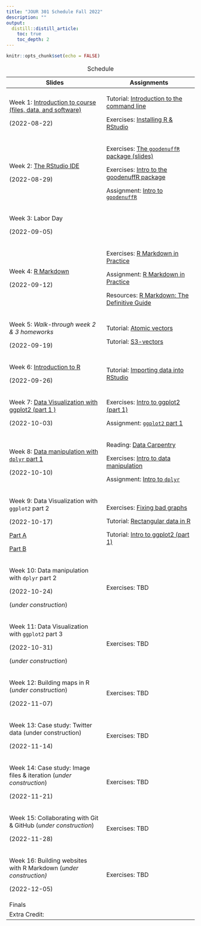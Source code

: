 ```yaml
---
title: "JOUR 301 Schedule Fall 2022"
description: ""
output:
  distill::distill_article:
    toc: true
    toc_depth: 2
---
```


```r
knitr::opts_chunk$set(echo = FALSE)
```

+------------------------------------------------------------------------------------------------------------------------------------------+------------------------------------------------------------------------------------------------------------------------------------+
| Slides                                                                                                                                   | Assignments                                                                                                                        |
+==========================================================================================================================================+====================================================================================================================================+
| Week 1: [Introduction to course (files, data, and software)](https://mjfrigaard.github.io/FA22-JO%20UR301/slides/intro-to-course.html#1) | Tutorial: [Introduction to the command line](https://mjfriga%20ard.shinyapps.io/command-line/)                                     |
|                                                                                                                                          |                                                                                                                                    |
| (2022-08-22)                                                                                                                             | Exercises: [Installing R & RStudio](https://mjfri%20gaard.github.io/FA22-JOUR301/ex%20ercises/install-r-rstudio.html)              |
+------------------------------------------------------------------------------------------------------------------------------------------+------------------------------------------------------------------------------------------------------------------------------------+
| Week 2: [The RStudio IDE](https://mjfrigaard.github.io/FA22-JO%20UR301/slides/rstudio-ide-intro.html)                                    | Exercises: [The `goodenuffR` package (slides)](https://mjfriga%20ard.github.io/FA22-JOUR301/exer%20cises/intro-to-goodenuffR.html) |
|                                                                                                                                          |                                                                                                                                    |
| (2022-08-29)                                                                                                                             | Exercises: [Intro to the goodenuffR package](https:%20//mjfrigaard.github.io/FA22-JOU%20R301/exercises/goodenuffR.html)            |
|                                                                                                                                          |                                                                                                                                    |
|                                                                                                                                          | Assignment: [Intro to `goodenuffR`](https://mjfrigaard.git%20hub.io/FA22-JOUR301/assignments%20/wk2-intro-to-goodenuffR.Rmd)       |
+------------------------------------------------------------------------------------------------------------------------------------------+------------------------------------------------------------------------------------------------------------------------------------+
| Week 3: Labor Day                                                                                                                        |                                                                                                                                    |
|                                                                                                                                          |                                                                                                                                    |
| (2022-09-05)                                                                                                                             |                                                                                                                                    |
+------------------------------------------------------------------------------------------------------------------------------------------+------------------------------------------------------------------------------------------------------------------------------------+
| Week 4: [R Markdown](h%20ttps://mjfrigaard.github.io/FA22-JOU%20R301/slides/intro-to-rmarkdown.html)                                     | Exercises: [R Markdown in Practice](https://mjfrigaar%20d.github.io/FA22-JOUR301/exerci%20ses/rmarkdown-in-practice.html)          |
|                                                                                                                                          |                                                                                                                                    |
| (2022-09-12)                                                                                                                             | Assignment: [R Markdown in Practice](https://mjfrigaard.git%20hub.io/FA22-JOUR301/assignments%20/wk3-rmarkdown-in-practice.Rmd)    |
|                                                                                                                                          |                                                                                                                                    |
|                                                                                                                                          | Resources: [R Markdown: The Definitive Guide](https:/%20/bookdown.org/yihui/rmarkdown/)                                            |
+------------------------------------------------------------------------------------------------------------------------------------------+------------------------------------------------------------------------------------------------------------------------------------+
| Week 5: *Walk-through week 2 & 3 homeworks*                                                                                              | Tutorial: [Atomic vectors](https://mjfrigaar%20d.shinyapps.io/atomic-vectors/)                                                     |
|                                                                                                                                          |                                                                                                                                    |
| (2022-09-19)                                                                                                                             | Tutorial: [S3-vectors](https://mjfri%20gaard.shinyapps.io/S3-vectors/)                                                             |
+------------------------------------------------------------------------------------------------------------------------------------------+------------------------------------------------------------------------------------------------------------------------------------+
| Week 6: [Introduction to R](https://mjfrigaard.github.io/FA22%20-JOUR301/slides/intro-r-prog.html#1)                                     | Tutorial: [Importing data into RStudio](https://mjfrigaard.github.i%20o/sheetcheatR/tutorials/import.html)                         |
|                                                                                                                                          |                                                                                                                                    |
| (2022-09-26)                                                                                                                             |                                                                                                                                    |
+------------------------------------------------------------------------------------------------------------------------------------------+------------------------------------------------------------------------------------------------------------------------------------+
| Week 7: [Data Visualization with ggplot2 (part 1 )](https://mjfrigaard.github.io/FA22%20-JOUR301/slides/ggp2-part-01.html#1)             | Exercises: [Intro to ggplot2 (part 1)](https://mjfrigaard.github.io/FA22-JOUR301/exercises/intro-to-ggplot2.html)                  |
|                                                                                                                                          |                                                                                                                                    |
| (2022-10-03)                                                                                                                             | Assignment: [`ggplot2` part 1](https://mjfrigaard.github.io/FA22-JOUR301/assignments/wk5-ggp2-assignment-01.Rmd)                   |
+------------------------------------------------------------------------------------------------------------------------------------------+------------------------------------------------------------------------------------------------------------------------------------+
| Week 8: [Data manipulation with `dplyr` part 1](https://mjfrigaard.github.io/FA22%20-JOUR301/slides/dplyr-part-01.html#1)                | Reading: [Data Carpentry](https://github.com/mjfrigaard/FA22-JOUR301/raw/main/reading/2015-data-carpentry-david-mimno.pdf)         |
|                                                                                                                                          |                                                                                                                                    |
| (2022-10-10)                                                                                                                             | Exercises: [Intro to data manipulation](https://mjfrigaard.github.io/FA22-JOUR301/exercises/intro-to-dplyr.html)                   |
|                                                                                                                                          |                                                                                                                                    |
|                                                                                                                                          | Assignment: [Intro to `dplyr`](https://mjfrigaard.github.io/FA22-JOUR301/assignments/wk8-intro-to-dplyr.Rmd)                       |
+------------------------------------------------------------------------------------------------------------------------------------------+------------------------------------------------------------------------------------------------------------------------------------+
| Week 9: Data Visualization with `ggplot2` part 2                                                                                         | Exercises: [Fixing bad graphs](https://mjfrigaard.github.io/FA22-JOUR301/exercises/fixing-bad-graphs-econ.html)                    |
|                                                                                                                                          |                                                                                                                                    |
| (2022-10-17)                                                                                                                             | Tutorial: [Rectangular data in R](https://mjfrigaard.github.io/sheetcheatR/tutorials/rectangles.html)                              |
|                                                                                                                                          |                                                                                                                                    |
| [Part A](https://mjfrigaard.github.io/FA22-JOUR301/slides/ggp2-part-02a.html#1)                                                          | Tutorial: [Intro to ggplot2 (part 1)](https://mjfrigaard.shinyapps.io/ggp2-01/)                                                    |
|                                                                                                                                          |                                                                                                                                    |
| [Part B](https://mjfrigaard.github.io/FA22-JOUR301/slides/ggp2-part-02b.html#1)                                                          |                                                                                                                                    |
+------------------------------------------------------------------------------------------------------------------------------------------+------------------------------------------------------------------------------------------------------------------------------------+
| Week 10: Data manipulation with `dplyr` part 2                                                                                           | Exercises: TBD                                                                                                                     |
|                                                                                                                                          |                                                                                                                                    |
| (2022-10-24)                                                                                                                             |                                                                                                                                    |
|                                                                                                                                          |                                                                                                                                    |
| (*under construction*)                                                                                                                   |                                                                                                                                    |
+------------------------------------------------------------------------------------------------------------------------------------------+------------------------------------------------------------------------------------------------------------------------------------+
| Week 11: Data Visualization with `ggplot2` part 3                                                                                        | Exercises: TBD                                                                                                                     |
|                                                                                                                                          |                                                                                                                                    |
| (2022-10-31)                                                                                                                             |                                                                                                                                    |
|                                                                                                                                          |                                                                                                                                    |
| (*under construction*)                                                                                                                   |                                                                                                                                    |
+------------------------------------------------------------------------------------------------------------------------------------------+------------------------------------------------------------------------------------------------------------------------------------+
| Week 12: Building maps in R (*under construction*)                                                                                       | Exercises: TBD                                                                                                                     |
|                                                                                                                                          |                                                                                                                                    |
| (2022-11-07)                                                                                                                             |                                                                                                                                    |
+------------------------------------------------------------------------------------------------------------------------------------------+------------------------------------------------------------------------------------------------------------------------------------+
| Week 13: Case study: Twitter data (under construction)                                                                                   | Exercises: TBD                                                                                                                     |
|                                                                                                                                          |                                                                                                                                    |
| (2022-11-14)                                                                                                                             |                                                                                                                                    |
+------------------------------------------------------------------------------------------------------------------------------------------+------------------------------------------------------------------------------------------------------------------------------------+
| Week 14: Case study: Image files & iteration (*under construction*)                                                                      | Exercises: TBD                                                                                                                     |
|                                                                                                                                          |                                                                                                                                    |
| (2022-11-21)                                                                                                                             |                                                                                                                                    |
+------------------------------------------------------------------------------------------------------------------------------------------+------------------------------------------------------------------------------------------------------------------------------------+
| Week 15: Collaborating with Git & GitHub (*under construction*)                                                                          | Exercises: TBD                                                                                                                     |
|                                                                                                                                          |                                                                                                                                    |
| (2022-11-28)                                                                                                                             |                                                                                                                                    |
+------------------------------------------------------------------------------------------------------------------------------------------+------------------------------------------------------------------------------------------------------------------------------------+
| Week 16: Building websites with R Markdown (*under construction)*                                                                        | Exercises: TBD                                                                                                                     |
|                                                                                                                                          |                                                                                                                                    |
| (2022-12-05)                                                                                                                             |                                                                                                                                    |
+------------------------------------------------------------------------------------------------------------------------------------------+------------------------------------------------------------------------------------------------------------------------------------+
| Finals                                                                                                                                   |                                                                                                                                    |
+------------------------------------------------------------------------------------------------------------------------------------------+------------------------------------------------------------------------------------------------------------------------------------+
| Extra Credit:                                                                                                                            |                                                                                                                                    |
+------------------------------------------------------------------------------------------------------------------------------------------+------------------------------------------------------------------------------------------------------------------------------------+

: Schedule
